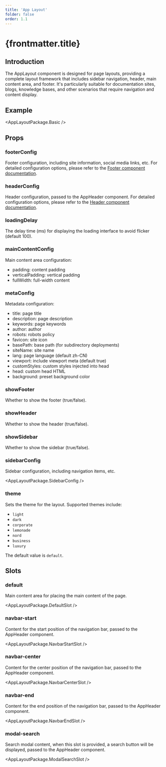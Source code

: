 ```yaml
---
title: 'App Layout'
folder: false
order: 1.1
---
```



# {frontmatter.title}

## Introduction

The AppLayout component is designed for page layouts, providing a complete layout framework that includes sidebar navigation, header, main content area, and footer. It's particularly suitable for documentation sites, blogs, knowledge bases, and other scenarios that require navigation and content display.

## Example

<AppLayoutPackage.Basic />

## Props

### footerConfig

Footer configuration, including site information, social media links, etc. For detailed configuration options, please refer to the [Footer component documentation](/en/manuals/components/footer).

### headerConfig

Header configuration, passed to the AppHeader component. For detailed configuration options, please refer to the [Header component documentation](/en/manuals/components/header).

### loadingDelay

The delay time (ms) for displaying the loading interface to avoid flicker (default 100).

### mainContentConfig

Main content area configuration:

- padding: content padding
- verticalPadding: vertical padding
- fullWidth: full-width content

### metaConfig

Metadata configuration:

- title: page title
- description: page description
- keywords: page keywords
- author: author
- robots: robots policy
- favicon: site icon
- basePath: base path (for subdirectory deployments)
- siteName: site name
- lang: page language (default zh-CN)
- viewport: include viewport meta (default true)
- customStyles: custom styles injected into head
- head: custom head HTML
- background: preset background color

### showFooter

Whether to show the footer (true/false).

### showHeader

Whether to show the header (true/false).

### showSidebar

Whether to show the sidebar (true/false).

### sidebarConfig

Sidebar configuration, including navigation items, etc.

<AppLayoutPackage.SidebarConfig />

### theme

Sets the theme for the layout. Supported themes include:

- `light`
- `dark`
- `corporate`
- `lemonade`
- `nord`
- `business`
- `luxury`

The default value is `default`.

## Slots

### default

Main content area for placing the main content of the page.

<AppLayoutPackage.DefaultSlot />

### navbar-start

Content for the start position of the navigation bar, passed to the AppHeader component.

<AppLayoutPackage.NavbarStartSlot />

### navbar-center

Content for the center position of the navigation bar, passed to the AppHeader component.

<AppLayoutPackage.NavbarCenterSlot />

### navbar-end

Content for the end position of the navigation bar, passed to the AppHeader component.

<AppLayoutPackage.NavbarEndSlot />

### modal-search

Search modal content, when this slot is provided, a search button will be displayed, passed to the AppHeader component.

<AppLayoutPackage.ModalSearchSlot />

